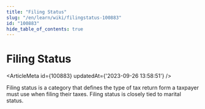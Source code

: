 ```yaml
---
title: "Filing Status"
slug: "/en/learn/wiki/filingstatus-100883"
id: "100883"
hide_table_of_contents: true
---
```



# Filing Status

<ArticleMeta id={100883} updatedAt={'2023-09-26 13:58:51'} />
<div className='border-solid border-b border-t-0 my-4 border-[var(--ifm-color-gray-300)]' />

Filing status is a category that defines the type of tax return form a taxpayer must use when filing their taxes. Filing status is closely tied to marital status.
